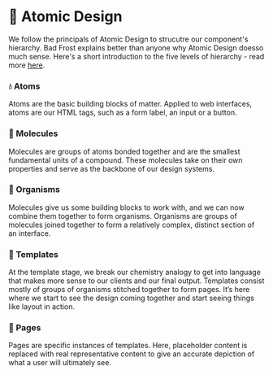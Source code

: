 
<Meta title="👋 Welcome/Atomic Design" />

# 💫 Atomic Design

We follow the principals of Atomic Design to strucutre our component's hierarchy. Bad Frost explains better than anyone why Atomic Design doesso much sense. Here's a short introduction to the five levels of hierarchy - read more [here](https://bradfrost.com/blog/post/atomic-web-design/).

### **💧 Atoms**

Atoms are the basic building blocks of matter. Applied to web interfaces, atoms are our HTML tags, such as a form label, an input or a button.

### **🌱 Molecules**

Molecules are groups of atoms bonded together and are the smallest fundamental units of a compound. These molecules take on their own properties and serve as the backbone of our design systems.

### **🌳 Organisms**

Molecules give us some building blocks to work with, and we can now combine them together to form organisms. Organisms are groups of molecules joined together to form a relatively complex, distinct section of an interface.

### **📃 Templates**

At the template stage, we break our chemistry analogy to get into language that makes more sense to our clients and our final output. Templates consist mostly of groups of organisms stitched together to form pages. It’s here where we start to see the design coming together and start seeing things like layout in action.

### **📘 Pages**

Pages are specific instances of templates. Here, placeholder content is replaced with real representative content to give an accurate depiction of what a user will ultimately see.
